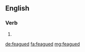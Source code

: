 ==English==

===Verb===
{{head|en|verb form}}

# {{en-past of|feague}}

[[de:feagued]]
[[fa:feagued]]
[[mg:feagued]]